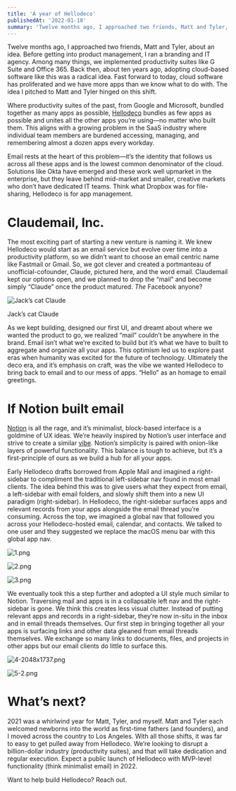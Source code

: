 ```yaml
---
title: 'A year of Hellodeco'
publishedAt: '2022-01-18'
summary: 'Twelve months ago, I approached two friends, Matt and Tyler, about an idea.'
---
```


Twelve months ago, I approached two friends, Matt and Tyler, about an idea. Before getting into product management, I ran a branding and IT agency. Among many things, we implemented productivity suites like G Suite and Office 365. Back then, about ten years ago, adopting cloud-based software like this was a radical idea. Fast forward to today, cloud software has proliferated and we have more apps than we know what to do with. The idea I pitched to Matt and Tyler hinged on this shift.

Where productivity suites of the past, from Google and Microsoft, bundled together as many apps as possible, [Hellodeco](https://hellodeco.co/) bundles as few apps as possible and unites all the other apps you’re using—no matter who built them. This aligns with a growing problem in the SaaS industry where individual team members are burdened accessing, managing, and remembering almost a dozen apps every workday.

Email rests at the heart of this problem—it’s the identity that follows us across all these apps and is the lowest common denominator of the cloud. Solutions like Okta have emerged and these work well upmarket in the enterprise, but they leave behind mid-market and smaller, creative markets who don’t have dedicated IT teams. Think what Dropbox was for file-sharing, Hellodeco is for app management.

# Claudemail, Inc.

The most exciting part of starting a new venture is naming it. We knew Hellodeco would start as an email service but evolve over time into a productivity platform, so we didn’t want to choose an email centric name like Fastmail or Gmail. So, we got clever and created a portmanteau of unofficial-cofounder, Claude, pictured here, and the word email. Claudemail kept our options open, and we planned to drop the “mail” and become simply “Claude” once the product matured. *The* Facebook anyone?

![Jack’s cat Claude](A%20year%20of%20Hellodeco%2047a107d914a34bfe8e97a96d1ade3193/claude.jpeg)

Jack’s cat Claude

As we kept building, designed our first UI, and dreamt about where we wanted the product to go, we realized “mail” couldn’t be anywhere in the brand. Email isn’t what we’re excited to build but it’s what we have to built to aggregate and organize all your apps. This optimism led us to explore past eras when humanity was excited for the future of technology. Ultimately the deco era, and it’s emphasis on craft, was the vibe we wanted Hellodeco to bring back to email and to our mess of apps. “Hello” as an homage to email greetings.

# If Notion built email

[Notion](https://notion.so/) is all the rage, and it’s minimalist, block-based interface is a goldmine of UX ideas. We’re heavily inspired by Notion’s user interface and strive to create a similar [vibe](https://future.a16z.com/software-style-over-branding/). Notion’s simplicity is paired with onion-like layers of powerful functionality. This balance is tough to achieve, but it’s a first-principle of ours as we build a hub for all your apps.

Early Hellodeco drafts borrowed from Apple Mail and imagined a right-sidebar to compliment the traditional left-sidebar nav found in most email clients. The idea behind this was to give users what they expect from email, a left-sidebar with email folders, and slowly shift them into a new UI paradigm (right-sidebar). In Hellodeco, the right-sidebar surfaces apps and relevant records from your apps alongside the email thread you’re consuming. Across the top, we imagined a global nav that followed you across your Hellodeco-hosted email, calendar, and contacts. We talked to one user and they suggested we replace the macOS menu bar with this global app nav.

![1.png](A%20year%20of%20Hellodeco%2047a107d914a34bfe8e97a96d1ade3193/1.png)

![2.png](A%20year%20of%20Hellodeco%2047a107d914a34bfe8e97a96d1ade3193/2.png)

![3.png](A%20year%20of%20Hellodeco%2047a107d914a34bfe8e97a96d1ade3193/3.png)

We eventually took this a step further and adopted a UI style much similar to Notion. Traversing mail and apps is in a collapsable left nav and the right-sidebar is gone. We think this creates less visual clutter. Instead of putting relevant apps and records in a right-sidebar, they’re now in-situ in the inbox and in email threads themselves. Our first step in bringing together all your apps is surfacing links and other data gleaned from email threads themselves. We exchange so many links to documents, files, and projects in other apps but our email clients do little to surface this.

![4-2048x1737.png](A%20year%20of%20Hellodeco%2047a107d914a34bfe8e97a96d1ade3193/4-2048x1737.png)

![5-2.png](A%20year%20of%20Hellodeco%2047a107d914a34bfe8e97a96d1ade3193/5-2.png)

# What’s next?

2021 was a whirlwind year for Matt, Tyler, and myself. Matt and Tyler each welcomed newborns into the world as first-time fathers (and founders), and I moved across the country to Los Angeles. With all those shifts, it was far to easy to get pulled away from Hellodeco. We’re looking to disrupt a billion-dollar industry (productivity suites), and that will take dedication and regular execution. Expect a public launch of Hellodeco with MVP-level functionality (think minimalist email) in 2022.

Want to help build Hellodeco? Reach out.